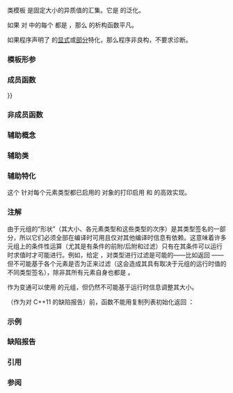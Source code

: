 {{cpp/title|tuple}}
{{cpp/utility/tuple/navbar}}
{{dcl begin}}
{{dcl header|tuple}}
{{dcl|since=c++11|
template&lt; class... Types &gt;
class tuple;
}}
{{dcl end}}

类模板 {{tt|std::tuple}} 是固定大小的异质值的汇集。它是 {{lc|std::pair}} 的泛化。

如果 {{c|std::is_trivially_destructible&lt;Ti&gt;::value}} 对 {{tt|Types}} 中的每个 {{tt|Ti}} 都是 {{c|true}}，那么 {{tt|std::tuple}} 的析构函数平凡。

如果程序声明了 {{tt|std::tuple}} 的[[cpp/language/template specialization|显式]]或[[cpp/language/partial specialization|部分]]特化，那么程序非良构，不要求诊断。

===模板形参===
{{par begin}}
{{par|Types...|{{tt|tuple}} 所存储的元素的类型。支持空列表。}}
{{par end}}

===成员函数===
{{dsc begin}}
{{dsc inc|cpp/utility/tuple/dsc constructor}}
{{dsc inc|cpp/utility/tuple/dsc operator{{=}}}}
{{dsc inc|cpp/utility/tuple/dsc swap}}
{{dsc end}}

===非成员函数===
{{dsc begin}}
{{dsc inc|cpp/utility/tuple/dsc make_tuple}}
{{dsc inc|cpp/utility/tuple/dsc tie}}
{{dsc inc|cpp/utility/tuple/dsc forward_as_tuple}}
{{dsc inc|cpp/utility/tuple/dsc tuple_cat}}
{{dsc inc|cpp/utility/tuple/dsc get}}
{{dsc inc|cpp/utility/tuple/dsc operator_cmp}}
{{dsc inc|cpp/utility/tuple/dsc swap2}}
{{dsc end}}

===辅助概念===
{{dsc begin}}
{{dsc inc|cpp/utility/tuple/dsc tuple-like}}
{{dsc end}}

===辅助类===
{{dsc begin}}
{{dsc inc|cpp/utility/tuple/dsc tuple_size}}
{{dsc inc|cpp/utility/tuple/dsc tuple_element}}
{{dsc inc|cpp/utility/tuple/dsc uses_allocator}}
{{dsc inc|cpp/utility/tuple/dsc basic_common_reference}}
{{dsc inc|cpp/utility/tuple/dsc common_type}}
{{dsc inc|cpp/utility/format/dsc tuple_formatter|tuple}}
{{dsc inc|cpp/utility/tuple/dsc ignore}}
{{dsc end}}

===辅助特化===
{{dcl begin}}
{{dcl|since=c++23|1=
template&lt; class... Ts &gt;
constexpr bool enable_nonlocking_formatter_optimization&lt;std::tuple&lt;Ts...&gt;&gt; 
 = (enable_nonlocking_formatter_optimization&lt;Ts&gt; &amp;&amp; ...);
}}
{{dcl end}}

这个 {{ltt std|cpp/utility/format/enable_nonlocking_formatter_optimization}} 针对每个元素类型都已启用的 {{tt|tuple}} 对象的打印启用 {{ltt std|cpp/io/print}} 和 {{ltt std|cpp/io/println}} 的高效实现。

==={{rl|deduction guides|推导指引}}{{mark since c++17}}===

===注解===
由于元组的“形状”（其大小、各元素类型和这些类型的次序）是其类型签名的一部分，所以它们必须全部在编译时可用且仅对其他编译时信息有依赖。这意味着许多元组上的条件性运算（尤其是有条件的前附/后附和过滤）只有在其条件可以运行时求值时才可能进行。例如，给定 {{c/core|std::tuple&lt;int, double, int&gt;}}，对类型进行过滤是可能的——比如返回 {{c/core|std::tuple&lt;int, int&gt;}}——但不可能基于各个元素是否为正来过滤（这会造成其具有取决于元组的运行时值的不同类型签名），除非其所有元素自身也都是 {{c/core|constexpr}}。

作为变通可以使用 {{c/core|std::optional}} 的元组，但仍然不可能基于运行时信息调整其大小。

{{stddoc|N4387}}（作为对 C++11 的缺陷报告）前，函数不能用复制列表初始化返回 {{tt|tuple}}：
{{source|1=
std::tuple&lt;int, int&gt; foo_tuple() 
{
  return {1, -1};  // N4387 前错误
  return std::tuple&lt;int, int&gt;{1, -1};  // 始终有效
  return std::make_tuple(1, -1); // 始终有效
}
}}

===示例===
{{example
|code=
#include &lt;iostream&gt;
#include &lt;stdexcept&gt;
#include &lt;string&gt;
#include &lt;tuple&gt;

std::tuple&lt;double, char, std::string&gt; get_student(int id)
{
    switch (id)
    {
        case 0: return {3.8, 'A', "Lisa Simpson"};
        case 1: return {2.9, 'C', "Milhouse Van Houten"};
        case 2: return {1.7, 'D', "Ralph Wiggum"};
        case 3: return {0.6, 'F', "Bart Simpson"};
    }
 
    throw std::invalid_argument("id");
}

int main()
{
    const auto student0 = get_student(0);
    std::cout &lt;&lt; "ID：0，"
              &lt;&lt; "GPA：" &lt;&lt; std::get&lt;0&gt;(student0) &lt;&lt; "，"
              &lt;&lt; "等级：" &lt;&lt; std::get&lt;1&gt;(student0) &lt;&lt; "，"
              &lt;&lt; "姓名：" &lt;&lt; std::get&lt;2&gt;(student0) &lt;&lt; '\n';
    
    const auto student1 = get_student(1);
    std::cout &lt;&lt; "ID：1，"
              &lt;&lt; "GPA：" &lt;&lt; std::get&lt;double&gt;(student1) &lt;&lt; "，"
              &lt;&lt; "等级：" &lt;&lt; std::get&lt;char&gt;(student1) &lt;&lt; "，"
              &lt;&lt; "姓名：" &lt;&lt; std::get&lt;std::string&gt;(student1) &lt;&lt; '\n';
    
    double gpa2;
    char grade2;
    std::string name2;
    std::tie(gpa2, grade2, name2) = get_student(2);
    std::cout &lt;&lt; "ID：2，"
              &lt;&lt; "GPA：" &lt;&lt; gpa2 &lt;&lt; "，"
              &lt;&lt; "等级：" &lt;&lt; grade2 &lt;&lt; "，"
              &lt;&lt; "姓名：" &lt;&lt; name2 &lt;&lt; '\n';
    
    // C++17 结构化绑定：
    const auto [gpa3, grade3, name3] = get_student(3);
    std::cout &lt;&lt; "ID：3，"
              &lt;&lt; "GPA：" &lt;&lt; gpa3 &lt;&lt; "，"
              &lt;&lt; "等级：" &lt;&lt; grade3 &lt;&lt; "，"
              &lt;&lt; "姓名：" &lt;&lt; name3 &lt;&lt; '\n';
}
|output=
ID：0，GPA：3.8，等级：A，姓名：Lisa Simpson
ID：1，GPA：2.9，等级：C，姓名：Milhouse Van Houten
ID：2，GPA：1.7，等级：D，姓名：Ralph Wiggum
ID：3，GPA：0.6，等级：F，姓名：Bart Simpson
}}

===缺陷报告===
{{dr list begin}}
{{dr list item|wg=lwg|dr=2796|std=C++11|before={{tt|std::tuple}} 的析构函数的平凡性未指明|after=已指明}}
{{dr list item|wg=lwg|dr=3990|std=C++11|before=程序可以声明 {{tt|std::tuple}} 的显式或部分特化|after=此时程序非良构（不要求诊断）}}
{{dr list end}}

===引用===
{{ref std c++23}}
{{ref std|section=22.4|title=Tuples|id=tuple}}
{{ref std end}}
{{ref std c++20}}
{{ref std|section=20.5|title=Tuples|id=tuple}}
{{ref std end}}
{{ref std c++17}}
{{ref std|section=23.5|title=Tuples|id=tuple}}
{{ref std end}}
{{ref std c++14}}
{{ref std|section=20.4|title=Tuples|id=tuple}}
{{ref std end}}
{{ref std c++11}}
{{ref std|section=20.4|title=Tuples|id=tuple}}
{{ref std end}}

===参阅===
{{dsc begin}}
{{dsc inc|cpp/utility/dsc pair}}
{{dsc end}}

{{langlinks|de|en|es|fr|it|ja|ko|pt|ru}}